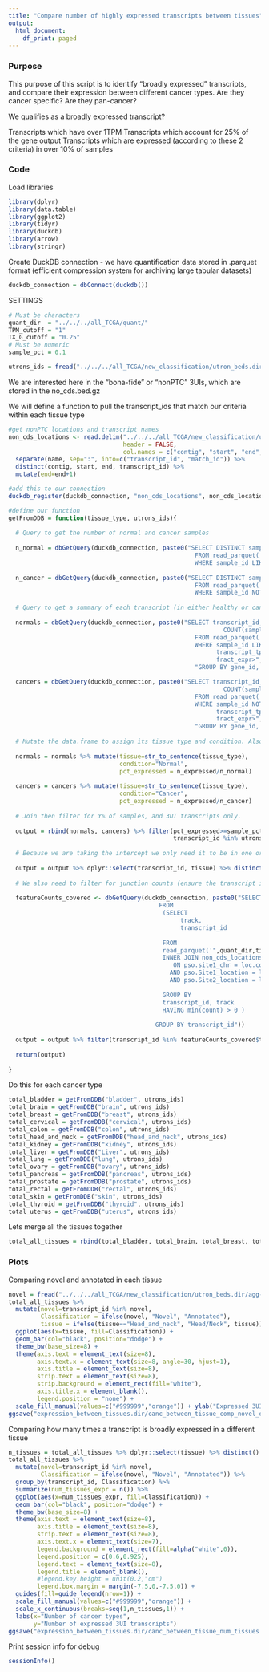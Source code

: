 ```yaml
---
title: "Compare number of highly expressed transcripts between tissues"
output:
  html_document:
    df_print: paged
---
```


### Purpose

This purpose of this script is to identify "broadly expressed" transcripts, and compare their expression between different cancer types. Are they cancer specific? Are they pan-cancer?

We qualifies as a broadly expressed transcript?

Transcripts which have over 1TPM
Transcripts which account for 25% of the gene output
Transcripts which are expressed (according to these 2 criteria) in over 10% of samples

### Code

Load libraries

```r
library(dplyr)
library(data.table)
library(ggplot2)
library(tidyr)
library(duckdb)
library(arrow)
library(stringr)
```

Create DuckDB connection - we have quantification data stored in .parquet format (efficient compression system for archiving large tabular datasets)

```r
duckdb_connection = dbConnect(duckdb())
```

SETTINGS

```r
# Must be characters
quant_dir  = "../../../all_TCGA/quant/"
TPM_cutoff = "1"
TX_G_cutoff = "0.25"
# Must be numeric
sample_pct = 0.1

utrons_ids = fread("../../../all_TCGA/new_classification/utron_beds.dir/agg-agg-agg.all_utrons.ids.gz") %>% unlist() %>% unname()
```

We are interested here in the "bona-fide" or "nonPTC" 3UIs, which are stored in the no_cds.bed.gz

We will define a function to pull the transcript_ids that match our criteria within each tissue type

```r
#get nonPTC locations and transcript names
non_cds_locations <- read.delim("../../../all_TCGA/new_classification/utron_beds.dir/agg-agg-agg.no_cds.bed.gz",
                                header = FALSE,
                                col.names = c("contig", "start", "end", "name", "score", "strand", "stopcodon")) %>%
  separate(name, sep=":", into=c("transcript_id", "match_id")) %>%
  distinct(contig, start, end, transcript_id) %>%
  mutate(end=end+1)

#add this to our connection
duckdb_register(duckdb_connection, "non_cds_locations", non_cds_locations)

#define our function
getFromDDB = function(tissue_type, utrons_ids){
  
  # Query to get the number of normal and cancer samples
  
  n_normal = dbGetQuery(duckdb_connection, paste0("SELECT DISTINCT sample_id 
                                                    FROM read_parquet('", quant_dir, tissue_type, "/parquet/utrons_expression/*.parquet') 
                                                    WHERE sample_id LIKE '%NO%'")) %>% nrow()
  
  n_cancer = dbGetQuery(duckdb_connection, paste0("SELECT DISTINCT sample_id 
                                                    FROM read_parquet('", quant_dir, tissue_type, "/parquet/utrons_expression/*.parquet') 
                                                    WHERE sample_id NOT LIKE '%NO%'")) %>% nrow()
  
  # Query to get a summary of each transcript (in either healthy or cancer) and how many times it is expressed (based on settings in chunk 4)
  
  normals = dbGetQuery(duckdb_connection, paste0("SELECT transcript_id, 
                                                            COUNT(sample_id) as n_expressed,
                                                    FROM read_parquet('", quant_dir, tissue_type, "/parquet/utrons_expression/*.parquet') 
                                                    WHERE sample_id LIKE '%NO%' AND 
                                                          transcript_tpm>",TPM_cutoff," AND 
                                                          fract_expr>",TX_G_cutoff," ", 
                                                    "GROUP BY gene_id, transcript_id"))

  cancers = dbGetQuery(duckdb_connection, paste0("SELECT transcript_id, 
                                                            COUNT(sample_id) as n_expressed,
                                                    FROM read_parquet('", quant_dir, tissue_type, "/parquet/utrons_expression/*.parquet') 
                                                    WHERE sample_id NOT LIKE '%NO%' AND 
                                                          transcript_tpm>",TPM_cutoff," AND 
                                                          fract_expr>",TX_G_cutoff," ", 
                                                    "GROUP BY gene_id, transcript_id")) 
  
  # Mutate the data.frame to assign its tissue type and condition. Also mutate to calculate the % of samples it is expressed in. 
  
  normals = normals %>% mutate(tissue=str_to_sentence(tissue_type), 
                               condition="Normal",
                               pct_expressed = n_expressed/n_normal)
 
  cancers = cancers %>% mutate(tissue=str_to_sentence(tissue_type), 
                               condition="Cancer",
                               pct_expressed = n_expressed/n_cancer)   
  
  # Join then filter for Y% of samples, and 3UI transcripts only.
  
  output = rbind(normals, cancers) %>% filter(pct_expressed>=sample_pct,
                                              transcript_id %in% utrons_ids,)
  
  # Because we are taking the intercept we only need it to be in one or other, if it is in both we can just select once
  
  output = output %>% dplyr::select(transcript_id, tissue) %>% distinct()
  
  # We also need to filter for junction counts (ensure the transcript is supported in this cancer type) we can do this with featureCounts data
  
  featureCounts_covered <- dbGetQuery(duckdb_connection, paste0("SELECT transcript_id, COUNT(DISTINCT track) as tracks
                                          FROM
                                           (SELECT
                                                track,
                                                transcript_id 
                                        
                                           FROM
                                           read_parquet('",quant_dir,tissue_type,"/parquet/featurecounts.jcounts/*.parquet') as pso 
                                           INNER JOIN non_cds_locations as loc 
                                              ON pso.site1_chr = loc.contig 
                                             AND pso.Site1_location = loc.start
                                             AND pso.Site2_location = loc.end
                                           
                                           GROUP BY
                                           transcript_id, track
                                           HAVING min(count) > 0 )
                                        
                                         GROUP BY transcript_id"))
  
  output = output %>% filter(transcript_id %in% featureCounts_covered$transcript_id)
  
  return(output)
  
}
```

Do this for each cancer type

```r
total_bladder = getFromDDB("bladder", utrons_ids)
total_brain = getFromDDB("brain", utrons_ids) 
total_breast = getFromDDB("breast", utrons_ids) 
total_cervical = getFromDDB("cervical", utrons_ids) 
total_colon = getFromDDB("colon", utrons_ids)
total_head_and_neck = getFromDDB("head_and_neck", utrons_ids) 
total_kidney = getFromDDB("kidney", utrons_ids)
total_liver = getFromDDB("Liver", utrons_ids)
total_lung = getFromDDB("lung", utrons_ids)
total_ovary = getFromDDB("ovary", utrons_ids)
total_pancreas = getFromDDB("pancreas", utrons_ids)
total_prostate = getFromDDB("prostate", utrons_ids)
total_rectal = getFromDDB("rectal", utrons_ids) 
total_skin = getFromDDB("skin", utrons_ids) 
total_thyroid = getFromDDB("thyroid", utrons_ids)
total_uterus = getFromDDB("uterus", utrons_ids)
```

Lets merge all the tissues together 

```r
total_all_tissues = rbind(total_bladder, total_brain, total_breast, total_cervical, total_colon, total_head_and_neck, total_kidney, total_liver, total_lung, total_ovary, total_pancreas, total_prostate, total_rectal, total_skin, total_thyroid, total_uterus)
```

### Plots

Comparing novel and annotated in each tissue

```r
novel = fread("../../../all_TCGA/new_classification/utron_beds.dir/agg-agg-agg.novel_utrons.ids.gz", header=F) %>% select(V1) %>% unlist()
total_all_tissues %>% 
  mutate(novel=transcript_id %in% novel,
         Classification = ifelse(novel, "Novel", "Annotated"),
         tissue = ifelse(tissue=="Head_and_neck", "Head/Neck", tissue)) %>%
  ggplot(aes(x=tissue, fill=Classification)) + 
  geom_bar(col="black", position="dodge") + 
  theme_bw(base_size=8) + 
  theme(axis.text = element_text(size=8),
        axis.text.x = element_text(size=8, angle=30, hjust=1),
        axis.title = element_text(size=8),
        strip.text = element_text(size=8),
        strip.background = element_rect(fill="white"),
        axis.title.x = element_blank(),
        legend.position = "none") + 
  scale_fill_manual(values=c("#999999","orange")) + ylab("Expressed 3UI transcripts")
ggsave("expression_between_tissues.dir/canc_between_tissue_comp_novel_dodged.png", height=2.5, width=5, units="in")
```

Comparing how many times a transcript is broadly expressed in a different tissue

```r
n_tissues = total_all_tissues %>% dplyr::select(tissue) %>% distinct() %>% nrow()
total_all_tissues %>% 
  mutate(novel=transcript_id %in% novel,
         Classification = ifelse(novel, "Novel", "Annotated")) %>%
  group_by(transcript_id, Classification) %>% 
  summarize(num_tissues_expr = n()) %>%
  ggplot(aes(x=num_tissues_expr, fill=Classification)) + 
  geom_bar(col="black", position="dodge") + 
  theme_bw(base_size=8) + 
  theme(axis.text = element_text(size=8),
        axis.title = element_text(size=8),
        strip.text = element_text(size=8),
        axis.text.x = element_text(size=7),
        legend.background = element_rect(fill=alpha("white",0)),
        legend.position = c(0.6,0.925),
        legend.text = element_text(size=8),
        legend.title = element_blank(),
        #legend.key.height = unit(0.2,"cm")
        legend.box.margin = margin(-7.5,0,-7.5,0)) + 
  guides(fill=guide_legend(nrow=1)) + 
  scale_fill_manual(values=c("#999999","orange")) + 
  scale_x_continuous(breaks=seq(1,n_tissues,1)) + 
  labs(x="Number of cancer types",
       y="Number of expressed 3UI transcripts")
ggsave("expression_between_tissues.dir/canc_between_tissue_num_tissues.png", height=2.5, width=2.5, units="in")
```

Print session info for debug

```r
sessionInfo()
```


